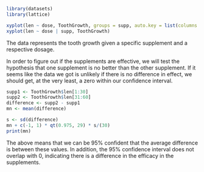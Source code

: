 ```r
library(datasets)
library(lattice)

xyplot(len ~ dose, ToothGrowth, groups = supp, auto.key = list(columns = 1))
xyplot(len ~ dose | supp, ToothGrowth)
```

The data represents the tooth growth given a specific supplement and a respective dosage.

In order to figure out if the supplements are effective, we will test the hypothesis that one supplement is no better than the other supplement.
If it seems like the data we got is unlikely if there is no difference in effect, we should get, at the very least, a zero within our confidence interval.

```r
supp1 <- ToothGrowth$len[1:30]
supp2 <- ToothGrowth$len[31:60]
difference <- supp2 - supp1
mn <- mean(difference)

s <- sd(difference)
mn + c(-1, 1) * qt(0.975, 29) * s/(30)
print(mn)
```

The above means that we can be 95% confident that the average difference is between these values.
In addition, the 95% confidence interval does not overlap with 0, indicating there is a difference in the efficacy in the supplements.